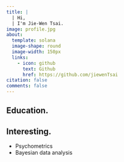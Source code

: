```yaml
---
title: |
  | Hi, 
  | I'm Jie-Wen Tsai.
image: profile.jpg
about:
  template: solana
  image-shape: round
  image-width: 150px
  links:
    - icon: github
      text: Github
      href: https://github.com/jiewenTsai
citation: false
comments: false
---
```


## Education.


## Interesting.

-   Psychometrics
-   Bayesian data analysis
